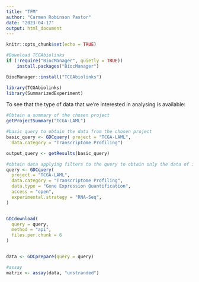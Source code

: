---
title: "TFM"
author: "Carmen Robinson Pastor"
date: "2023-04-17"
output: html_document
---

```{r setup, include=FALSE}
knitr::opts_chunk$set(echo = TRUE)
```

```{r}
#Download TCGAbiolinks
if (!require("BiocManager", quietly = TRUE))
    install.packages("BiocManager")

BiocManager::install("TCGAbiolinks")
```

```{r}
library(TCGAbiolinks)
library(SummarizedExperiment)
```

To see that the type of data that we're interested in analysing is available:

```{r}
#Obtain a summary of the chosen project
getProjectSummary("TCGA-LAML")
```

```{r}
#basic query to obtain the data from the chosen project
basic_query <- GDCquery( project = "TCGA-LAML",
  data.category = "Transcriptome Profiling")

output_query <- getResults(basic_query)
```


```{r}
#obtain data applying filters to the query to obtain only the data of interest
query <- GDCquery(
  project = "TCGA-LAML",
  data.category = "Transcriptome Profiling",
  data.type = "Gene Expression Quantification",
  access = "open",
  experimental.strategy = "RNA-Seq",
)


GDCdownload(
  query = query, 
  method = "api", 
  files.per.chunk = 6
)


data <- GDCprepare(query = query)
```

```{r}
#assay
matrix <- assay(data, "unstranded")
```

